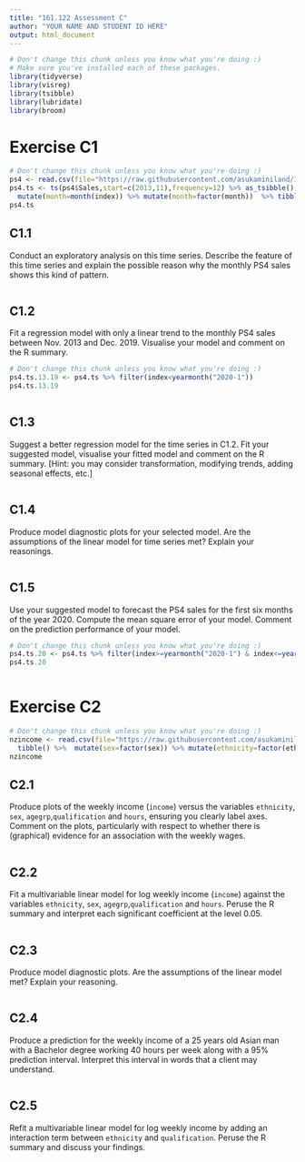 ---
title: "161.122 Assessment C"
author: "YOUR NAME AND STUDENT ID HERE"
output: html_document
---

```{r setup general, message=FALSE}
# Don't change this chunk unless you know what you're doing :)
# Make sure you've installed each of these packages.
library(tidyverse)
library(visreg)
library(tsibble)
library(lubridate)
library(broom)
```

# Exercise C1

```{r setup c1}
# Don't change this chunk unless you know what you're doing :)
ps4 <- read.csv(file="https://raw.githubusercontent.com/asukaminiland/161122/master/ConsoleSales.csv")
ps4.ts <- ts(ps4$Sales,start=c(2013,11),frequency=12) %>% as_tsibble() %>% mutate(time=1:n()) %>%
  mutate(month=month(index)) %>% mutate(month=factor(month))  %>% tibble()
ps4.ts
```

## C1.1 
Conduct an exploratory analysis on this time series. Describe the feature of this time series and explain the possible reason why the monthly PS4 sales shows this kind of pattern.

```{r solution c1.1}

```

## C1.2
Fit a regression model with only a linear trend to the monthly PS4 sales between Nov. 2013 and Dec. 2019. Visualise your model and comment on the R summary.

```{r setup c1.2}
# Don't change this chunk unless you know what you're doing :)
ps4.ts.13.19 <- ps4.ts %>% filter(index<yearmonth("2020-1"))
ps4.ts.13.19
```

```{r solution c1.2}

```

## C1.3 
Suggest a better regression model for the time series in C1.2. Fit your suggested model, visualise your fitted model and comment on the R summary. [Hint: you may consider transformation, modifying trends, adding seasonal effects, etc.]

```{r solution c1.3}

```

## C1.4
Produce model diagnostic plots for your selected model. Are the assumptions of the linear model for time series met?  Explain your reasonings. 

```{r solution c1.4}

```

## C1.5 
Use your suggested model to forecast the PS4 sales for the first six months of the year
2020. Compute the mean square error of your model. Comment on the prediction
performance of your model. 

```{r setup c1.5}
# Don't change this chunk unless you know what you're doing :)
ps4.ts.20 <- ps4.ts %>% filter(index>=yearmonth("2020-1") & index<=yearmonth("2020-6"))
ps4.ts.20
```

```{r solution c1.5}

```

# Exercise C2

```{r setup c2}
# Don't change this chunk unless you know what you're doing :)
nzincome <- read.csv(file="https://raw.githubusercontent.com/asukaminiland/161122/master/NZIncomes11.csv") %>% 
  tibble() %>%  mutate(sex=factor(sex)) %>% mutate(ethnicity=factor(ethnicity)) 
nzincome
```

## C2.1

Produce plots of the weekly income (`income`) versus the variables `ethnicity`, `sex`, `agegrp`,`qualification` and `hours`, ensuring you clearly label axes. Comment on the plots, particularly with respect to whether there is (graphical) evidence for an association with the weekly wages.

```{r solution c2.1}

```

## C2.2

Fit a multivariable linear model for log weekly income (`income`) against the variables `ethnicity`, `sex`, `agegrp`,`qualification` and `hours`.  Peruse the R summary and interpret each significant coefficient at the level 0.05.

```{r solution c2.2}

```

## C2.3

Produce model diagnostic plots. Are the assumptions of the linear model met? Explain your reasoning.

```{r solution c2.3}

```

## C2.4

Produce a prediction for the weekly income of a 25 years old Asian man with a Bachelor degree working 40 hours per week along with a 95% prediction interval. Interpret this interval in words that a client may understand.

```{r solution c2.4}

```

## C2.5

Refit a multivariable linear model for log weekly income by adding an interaction term between `ethnicity` and `qualification`. Peruse the R summary and discuss your findings.

```{r solution c2.5}

```
